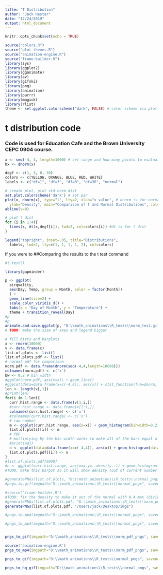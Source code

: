 ```yaml
---
title: "T Distribution"
author: "Jack Hester"
date: "12/24/2019"
output: html_document
---
```


```r
knitr::opts_chunk$set(echo = TRUE)
```

```r
source("colors.R")
source("plot-themes.R")
source("animation-engine.R")
source("frame-builder.R")
library(sys)
library(ggplot2)
library(gganimate)
library(av)
library(gifski)
library(png)
library(animation)
library(purrr)
library(magick)
library(rlist)
theme <- set.ggplot.colorscheme("dark", FALSE) # color scheme via plot-themes.R
```

# t distribution code 

### Code is used for Education Cafe and the Brown University CEPC 0904 course.

```r
x <- seq(-4, 4, length=1000) # set range and how many points to evaluate at (more=smoother line)
hx <- dnorm(x)

degf <- c(1, 3, 8, 30)
colors <- c(YELLOW, ORANGE, BLUE, RED, WHITE)
labels <- c("df=1", "df=3", "df=8", "df=30", "normal")

# create plot, plot std norm dist
set.plot.colorscheme('dark') # set par
plot(x, dnorm(x), type="l", lty=2, xlab="x value", # dnorm is for normal dist
  ylab="Density", main="Comparison of t and Normal Distributions", col="white")
abline(v=0)

# plot t dist
for (i in 1:4){
  lines(x, dt(x,degf[i]), lwd=2, col=colors[i]) #dt is for t dist
}

legend("topright", inset=.05, title="Distributions",
  labels, lwd=2, lty=c(1, 1, 1, 1, 2), col=colors)
```

If you were to 
##Comparing the results to the t test command

```r
#t.test()
```


```r

library(gapminder)

p <- ggplot(
  airquality,
  aes(Day, Temp, group = Month, color = factor(Month))
  ) +
  geom_line(size=2) +
  scale_color_viridis_d() +
  labs(x = "Day of Month", y = "Temperature") +
  theme + transition_reveal(Day)
#p
#p
animate.and.save.ggplot(p, "D:\\math_animations\\R_tests\\norm_test.gif")
# TODO: make the size of axes and legend bigger
```

```r
# fill hists and barplots
x <- rnorm(10000)
v <- data.frame(x)
list.of.plots <- list()
list.of.plots.pdf <- list()
# normal pdf for comparison
norm.pdf <- data.frame(dnorm(seq(-4,4,length=10000)))
colnames(norm.pdf) <- c('x')
bw <- 0.2 # bin width
#ggplot(norm.pdf, aes(x=x)) + geom_line()
#ggplot(data=data.frame(x=c(-4,4)), aes(x)) + stat_function(fun=dnorm, n=101) + scale_c
len <- length(v[,1])
#print(len)
for(i in 1:len){
  curr.hist.range <- data.frame(v[1:i,])
  #curr.hist.range <- data.frame(v[1:i,])
  colnames(curr.hist.range) <- c('x')
  #colnames(curr.hist.range) <- c('x')
  # raw number
  m <- ggplot(curr.hist.range, aes(x=x)) + geom_histogram(binwidth=0.2) + xlim(-4, 4) + theme
  list.of.plots[[i]] <- m
  # PDF
  # multiplying by the bin width works to make all of the bars equal a total height of 1, but not the area under the curve equaling one
  #print(adj)
  n <- ggplot(data=data.frame(x=c(-4,4)), aes(x)) + geom_histogram(data=curr.hist.range, aes(x=x,y=..density.. / 5), binwidth=bw) + stat_function(fun=dnorm, n=101, color=RED, size=1.5) +  xlim(-4, 4) +  theme #+ scale_y_continuous()
  list.of.plots.pdf[[i]] <- n
}
#list.of.plots.pdf[9000]
#n <- ggplot(curr.hist.range, aes(x=x,y=..density..)) + geom_histogram(binwidth=0.2) + xlim(-4, 4) +  theme
#TODO: make this barpot so it will show density (out of current number of points)

#generatePNGs(list.of.plots, "D:\\math_animations\\R_tests\\normal_pngs")
#pngs.to.gif(imgpath="D:\\math_animations\\R_tests\\normal_pngs", savename="D:\\math_animations\\R_tests\\hist.gif")

#source('frame-builder.R')
#TODO: fix the density to make it out of the normal with 0.4 max (divide by total num?)
#generatePNGs(list.of.plots.pdf, "D:\\math_animations\\R_tests\\norm_pdf_pngs")
generatePNGs(list.of.plots.pdf, "/Users/jack/Desktop/imgs")

#pngs.to.mp4(imgpath="D:\\math_animations\\R_tests\\normal_pngs", savename="D:\\math_animations\\R_tests\\hist_mp4.mp4")

#pngs_to_mp4(imgpath="D:\\math_animations\\R_tests\\normal_pngs", savename="D:\\math_animations\\R_tests\\hist_mp4.mp4", frame.rate=10)


pngs_to_gif(imgpath="D:\\math_animations\\R_tests\\norm_pdf_pngs", savename="D:\\math_animations\\R_tests\\norm_pdf_gif.gif", frame.rate=10)

source('animation-engine.R')
pngs_to_mp4(imgpath="D:\\math_animations\\R_tests\\norm_pdf_pngs", savename="D:\\math_animations\\R_tests\\norm_pdf_mp4.mp4", frame.rate=10)

pngs_to_gif(imgpath="D:\\math_animations\\R_tests\\normal_pngs", savename="D:\\math_animations\\R_tests\\hist_pdf_mp4.gif", frame.rate=10)

pngs_to_hq_gif(imgpath="D:\\math_animations\\R_tests\\normal_pngs", savename="D:\\math_animations\\R_tests\\hist_gif_hq.gif", fps_val=10)
```


